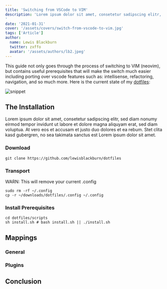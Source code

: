 ```yaml
---
title: 'Switching from VSCode to VIM'
description: 'Lorem ipsum dolor sit amet, consetetur sadipscing elitr, sed diam nonumy eirmod tempor invidunt ut labore et dolore magna aliquyam erat, sed diam voluptua.
'
date: '2021-01-31'
cover: '/assets/covers/switch-from-vscode-to-vim.jpg'
tags: ['Article']
author:
  name: Lewis Blackburn
  twitter: zxffo
  avatar: '/assets/authors/lb2.jpeg'
---
```


This guide not only goes through the process of switching to VIM (neovim), but contains useful prerequisites that will make the switch much easier including porting over vscode features such as: intellisense, refactoring, navigation, and so much more. Here is the current state of my [dotfiles](https://www.github.com/lewisblackburn/dotfiles):

![snippet](/assets/posts/coc-snippet.gif)

## The Installation

Lorem ipsum dolor sit amet, consetetur sadipscing elitr, sed diam nonumy eirmod tempor invidunt ut labore et dolore magna aliquyam erat, sed diam voluptua. At vero eos et accusam et justo duo dolores et ea rebum. Stet clita kasd gubergren, no sea takimata sanctus est Lorem ipsum dolor sit amet.

### Download

```bash:~/downloads
git clone https://github.com/lewisblackburn/dotfiles
```

### Transport

WARN: This will remove your current .config

```bash:~/
sudo rm -rf ~/.config
cp -r ~/downloads/dotfiles/.config ~/.config
```

### Install Prerequisites

```bash:~/downloads/dotfiles/scripts
cd dotfiles/scripts
sh install.sh # bash install.sh || ./install.sh
```

## Mappings

### General

### Plugins

## Conclusion
